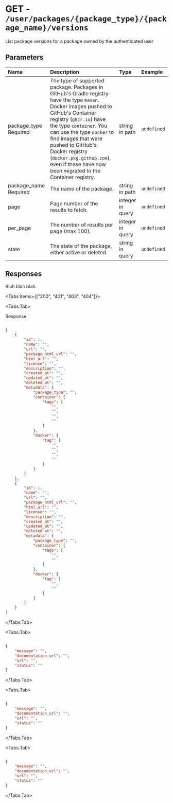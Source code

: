 
# GET - `/user/packages/{package_type}/{package_name}/versions`

List package versions for a package owned by the authenticated user

## Parameters

| Name | Description | Type | Example |
| :---- | :---- | :---- | :---- |
| package_type <span class="bg-blue-100 text-blue-800 text-xs font-medium me-2 px-2.5 py-0.5 rounded dark:bg-blue-900 dark:text-blue-300">Required</span> | The type of supported package. Packages in GitHub's Gradle registry have the type `maven`. Docker images pushed to GitHub's Container registry (`ghcr.io`) have the type `container`. You can use the type `docker` to find images that were pushed to GitHub's Docker registry (`docker.pkg.github.com`), even if these have now been migrated to the Container registry. | string in path | `undefined` |
| package_name <span class="bg-blue-100 text-blue-800 text-xs font-medium me-2 px-2.5 py-0.5 rounded dark:bg-blue-900 dark:text-blue-300">Required</span> | The name of the package. | string in path | `undefined` |
| page  | Page number of the results to fetch. | integer in query | `undefined` |
| per_page  | The number of results per page (max 100). | integer in query | `undefined` |
| state  | The state of the package, either active or deleted. | string in query | `undefined` |

## Responses

Blah blah blah.

<Tabs items={["200", "401", "403", "404"]}>

<Tabs.Tab>

Response

```json

[
    {
        "id": 1,
        "name": "",
        "url": "",
        "package_html_url": "",
        "html_url": "",
        "license": "",
        "description": "",
        "created_at": "",
        "updated_at": "",
        "deleted_at": "",
        "metadata": {
            "package_type": "",
            "container": {
                "tags": [
                    "",
                    "",
                    "",
                    ""
                ]
            },
            "docker": {
                "tag": [
                    "",
                    "",
                    "",
                    ""
                ]
            }
        }
    },
    {
        "id": 1,
        "name": "",
        "url": "",
        "package_html_url": "",
        "html_url": "",
        "license": "",
        "description": "",
        "created_at": "",
        "updated_at": "",
        "deleted_at": "",
        "metadata": {
            "package_type": "",
            "container": {
                "tags": [
                    "",
                    ""
                ]
            },
            "docker": {
                "tag": [
                    "",
                    ""
                ]
            }
        }
    }
]

```

</Tabs.Tab>

<Tabs.Tab>



```json

{
    "message": "",
    "documentation_url": "",
    "url": "",
    "status": ""
}

```

</Tabs.Tab>

<Tabs.Tab>



```json

{
    "message": "",
    "documentation_url": "",
    "url": "",
    "status": ""
}

```

</Tabs.Tab>

<Tabs.Tab>



```json

{
    "message": "",
    "documentation_url": "",
    "url": "",
    "status": ""
}

```

</Tabs.Tab>

</Tabs>